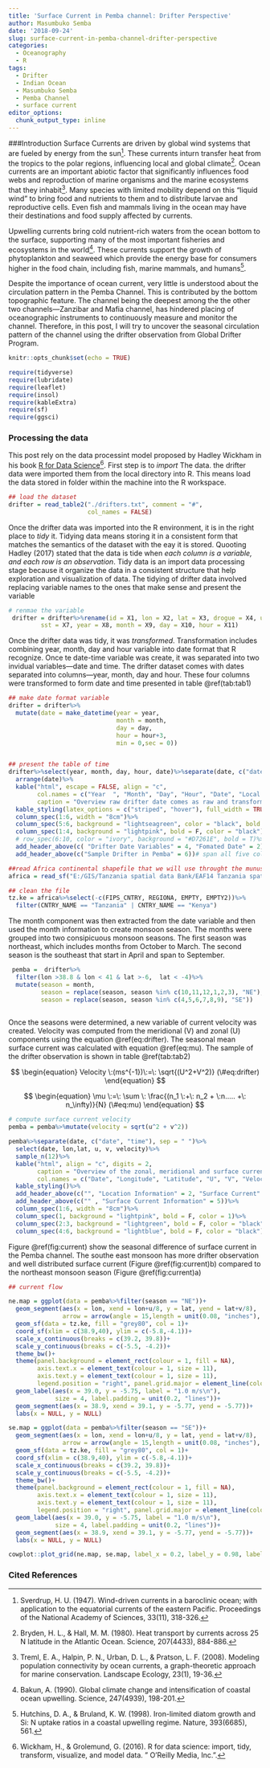 ```yaml
---
title: 'Surface Current in Pemba channel: Drifter Perspective'
author: Masumbuko Semba
date: '2018-09-24'
slug: surface-current-in-pemba-channel-drifter-perspective
categories:
  - Oceanography
  - R
tags:
  - Drifter
  - Indian Ocean
  - Masumbuko Semba
  - Pemba Channel
  - surface current
editor_options: 
  chunk_output_type: inline
---
```


###Introduction
Surface Currents are driven by global wind systems that are fueled by energy from the sun^[Sverdrup, H. U. (1947). Wind-driven currents in a baroclinic ocean; with application to the equatorial currents of the eastern Pacific. Proceedings of the National Academy of Sciences, 33(11), 318-326.]. These currents inturn transfer heat from the tropics to the polar regions, influencing local and global climate^[Bryden, H. L., & Hall, M. M. (1980). Heat transport by currents across 25 N latitude in the Atlantic Ocean. Science, 207(4433), 884-886.]. Ocean currents are an important abiotic factor that significantly influences food webs and reproduction of marine organisms and the marine ecosystems that they inhabit^[Treml, E. A., Halpin, P. N., Urban, D. L., & Pratson, L. F. (2008). Modeling population connectivity by ocean currents, a graph-theoretic approach for marine conservation. Landscape Ecology, 23(1), 19-36.]. Many species with limited mobility depend on this "liquid wind" to bring food and nutrients to them and to distribute larvae and reproductive cells. Even fish and mammals living in the ocean may have their destinations and food supply affected by currents.

Upwelling currents bring cold nutrient-rich waters from the ocean bottom to the surface, supporting many of the most important fisheries and ecosystems in the world^[Bakun, A. (1990). Global climate change and intensification of coastal ocean upwelling. Science, 247(4939), 198-201.]. These currents support the growth of phytoplankton and seaweed which provide the energy base for consumers higher in the food chain, including fish, marine mammals, and humans^[Hutchins, D. A., & Bruland, K. W. (1998). Iron-limited diatom growth and Si: N uptake ratios in a coastal upwelling regime. Nature, 393(6685), 561.].

Despite the importance of ocean current, very little is understood about the circulation pattern in the Pemba Channel. This is contributed by the bottom topographic feature. The channel being the deepest among the the other two channels---Zanzibar and Mafia channel, has hindered placing of oceanographic instruments to continuously measure and monitor the channel. Therefore, in this post, I will try to uncover the seasonal circulation pattern of the channel using the drifter observation from Global Drifter Program. 
```r
knitr::opts_chunk$set(echo = TRUE)
```

```r
require(tidyverse)
require(lubridate)
require(leaflet)
require(insol)
require(kableExtra)
require(sf)
require(ggsci)
```


### Processing the data
This post rely on the data processint model proposed by Hadley Wickham in his book [R for Data Science](http://r4ds.had.co.nz/introduction.html)^[Wickham, H., & Grolemund, G. (2016). R for data science: import, tidy, transform, visualize, and model data. " O'Reilly Media, Inc.".]. First step is to *import* The data. the drifter data were imported them from the local directory into R. This means load the data stored in folder within the machine into the R workspace. 


```r
## load the dataset
drifter = read_table2("./drifters.txt", comment = "#", 
                      col_names = FALSE)

```


Once the drifter data was imported into the R environment, it is in the right place to *tidy* it. Tidying data means storing it in a consistent form that matches the semantics of the dataset with the eay it is stored. Quooting Hadley (2017) stated that the data is tide when *each column is a variable, and each row is an observation*. Tidy data is an import data processing stage because it organize the data in a consistent structure that help exploration and visualization of data. The tidying of drifter data involved replacing variable names to the ones that make sense and present the variable

```r


# renmae the variable 
 drifter = drifter%>%rename(id = X1, lon = X2, lat = X3, drogue = X4, u = X5, v = X6, 
         sst = X7, year = X8, month = X9, day = X10, hour = X11)
```
Once the drifter data was tidy, it was *transformed*. Transformation includes combining year, month, day and hour variable into date format that R recognize. Once te date-time variable was create, it was separated into two invidual variables---date and time. The drifter dataset comes with dates separated into columns---year, month, day and hour. These four columns were transformed to form date and time presented in table \@ref(tab:tab1)



```r
## make date format variable
drifter = drifter%>%
  mutate(date = make_datetime(year = year, 
                              month = month, 
                              day = day, 
                              hour = hour+3, 
                              min = 0,sec = 0))


## present the table of time
drifter%>%select(year, month, day, hour, date)%>%separate(date, c("date", "time"), sep = " ")%>%sample_n(10)%>%
  arrange(date)%>%
  kable("html", escape = FALSE, align = "c",
        col.names = c("Year  ", "Month", "Day", "Hour", "Date", "Local Time"),
        caption = "Overview raw drifter date comes as raw and transformed date in R format")%>%
  kable_styling(latex_options = c("striped", "hover"), full_width = TRUE)%>%
  column_spec(1:6, width = "8cm")%>%
  column_spec(5:6, background = "lightseagreen", color = "black", bold = F)%>%
  column_spec(1:4, background = "lightpink", bold = F, color = "black")%>%
  # row_spec(6:10, color = "ivory", background = "#D7261E", bold = T)%>%
  add_header_above(c( "Drifter Date Variables" = 4, "Fomated Date" = 2))%>%
  add_header_above(c("Sample Drifter in Pemba" = 6))# span all five columns
```

```r
##read Africa continental shapefile that we will use throught the munuscript as basemap dataset for maps
africa = read_sf("E:/GIS/Tanzania spatial data Bank/EAF14 Tanzania spatial datasets/africa/Spatial/AdmInfr/afcntry.shp")

## clean the file
tz.ke = africa%>%select(-c(FIPS_CNTRY, REGIONA, EMPTY, EMPTY2))%>%
  filter(CNTRY_NAME == "Tanzania" | CNTRY_NAME == "Kenya")

```


The month component was then extracted from the date variable and then used the month information to create monsoon season. The  months were grouped into two consipicuous monsoon seasons. The first season was northeast, which includes months from October to March. The second season is the southeast that start in April and span to September.  

```r
 pemba =  drifter%>%
  filter(lon >38.8 & lon < 41 & lat >-6,  lat < -4)%>%
  mutate(season = month, 
         season = replace(season, season %in% c(10,11,12,1,2,3), "NE"),
         season = replace(season, season %in% c(4,5,6,7,8,9), "SE"))
  


```

Once the seasons were determined, a new variable of current velocity was created. Velocity was computed from the meridional (V) and zonal (U) components using the equation \@ref(eq:drifter). The seasonal mean surface current was calculated with equation \@ref(eq:mu). The sample of the drifter observation is shown in table \@ref(tab:tab2) 

$$
\begin{equation} 
Velocity \:(ms^{-1})\:=\: \sqrt{(U^2+V^2)} (\#eq:drifter)
\end{equation}
$$


$$
  \begin{equation}
  \mu \:=\: \sum \: \frac{(n_1 \:+\: n_2 + \:n..... +\: n_\infty)}{N}  (\#eq:mu)
  \end{equation}
$$


```r
# compute surface current velocity
pemba = pemba%>%mutate(velocity = sqrt(u^2 + v^2))

pemba%>%separate(date, c("date", "time"), sep = " ")%>%
  select(date, lon,lat, u, v, velocity)%>%
  sample_n(12)%>%
  kable("html", align = "c", digits = 2,
        caption = "Overview of the zonal, meridional and surface current velocity", 
        col.names = c("Date", "Longitude", "Latitude", "U", "V", "Velocity"))%>%
  kable_styling()%>%
  add_header_above(c("", "Location Information" = 2, "Surface Current" = 3))%>%
  add_header_above(c("" , "Surface Current Information" = 5))%>% 
  column_spec(1:6, width = "8cm")%>%
  column_spec(1, background = "lightpink", bold = F, color = 1)%>%
  column_spec(2:3, background = "lightgreen", bold = F, color = "black")%>%
  column_spec(4:6, background = "lightblue", bold = F, color = "black")
```



Figure \@ref(fig:current) show the seasonal difference of surface current in the Pemba channel. The southe east monsoon has more drifter observation and well distributed surface current (Figure \@ref(fig:current)b) compared to the northeast monsoon season (Figure \@ref(fig:current)a)

```r
## current flow 

ne.map = ggplot(data = pemba%>%filter(season == "NE"))+
  geom_segment(aes(x = lon, xend = lon+u/8, y = lat, yend = lat+v/8),
               arrow = arrow(angle = 15,length = unit(0.08, "inches"), type = "closed"), col = "black")+
  geom_sf(data = tz.ke, fill = "grey80", col = 1)+
  coord_sf(xlim = c(38.9,40), ylim = c(-5.8,-4.1))+
  scale_x_continuous(breaks = c(39.2, 39.8))+
  scale_y_continuous(breaks = c(-5.5, -4.2))+
  theme_bw()+
  theme(panel.background = element_rect(colour = 1, fill = NA),
        axis.text.x = element_text(colour = 1, size = 11),
        axis.text.y = element_text(colour = 1, size = 11),
        legend.position = "right", panel.grid.major = element_line(colour = NA))+
  geom_label(aes(x = 39.0, y = -5.75, label = "1.0 m/s\n"), 
             size = 4, label.padding = unit(0.2, "lines"))+
  geom_segment(aes(x = 38.9, xend = 39.1, y = -5.77, yend = -5.77))+
  labs(x = NULL, y = NULL)

se.map = ggplot(data = pemba%>%filter(season == "SE"))+
  geom_segment(aes(x = lon, xend = lon+u/8, y = lat, yend = lat+v/8),
               arrow = arrow(angle = 15,length = unit(0.08, "inches"), type = "closed"), col = "black")+
  geom_sf(data = tz.ke, fill = "grey80", col = 1)+
  coord_sf(xlim = c(38.9,40), ylim = c(-5.8,-4.1))+
  scale_x_continuous(breaks = c(39.2, 39.8))+
  scale_y_continuous(breaks = c(-5.5, -4.2))+
  theme_bw()+
  theme(panel.background = element_rect(colour = 1, fill = NA),
        axis.text.x = element_text(colour = 1, size = 11),
        axis.text.y = element_text(colour = 1, size = 11),
        legend.position = "right", panel.grid.major = element_line(colour = NA))+
  geom_label(aes(x = 39.0, y = -5.75, label = "1.0 m/s\n"), 
             size = 4, label.padding = unit(0.2, "lines"))+
  geom_segment(aes(x = 38.9, xend = 39.1, y = -5.77, yend = -5.77))+
  labs(x = NULL, y = NULL)

cowplot::plot_grid(ne.map, se.map, label_x = 0.2, label_y = 0.98, labels = c("A", "B"))
```




### Cited References

